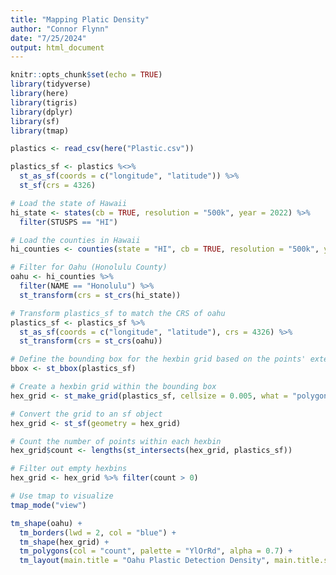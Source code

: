```yaml
---
title: "Mapping Platic Density"
author: "Connor Flynn"
date: "7/25/2024"
output: html_document
---
```


```r
knitr::opts_chunk$set(echo = TRUE)
library(tidyverse)
library(here)
library(tigris)
library(dplyr)
library(sf)
library(tmap)
```


```r
plastics <- read_csv(here("Plastic.csv"))
```





```r
plastics_sf <- plastics %<>% 
  st_as_sf(coords = c("longitude", "latitude")) %>% 
  st_sf(crs = 4326)
```




```r


# Load the state of Hawaii
hi_state <- states(cb = TRUE, resolution = "500k", year = 2022) %>%
  filter(STUSPS == "HI")

# Load the counties in Hawaii
hi_counties <- counties(state = "HI", cb = TRUE, resolution = "500k", year = 2022)

# Filter for Oahu (Honolulu County)
oahu <- hi_counties %>% 
  filter(NAME == "Honolulu") %>% 
  st_transform(crs = st_crs(hi_state))

# Transform plastics_sf to match the CRS of oahu
plastics_sf <- plastics_sf %>%
  st_as_sf(coords = c("longitude", "latitude"), crs = 4326) %>%
  st_transform(crs = st_crs(oahu))

# Define the bounding box for the hexbin grid based on the points' extents
bbox <- st_bbox(plastics_sf)

# Create a hexbin grid within the bounding box
hex_grid <- st_make_grid(plastics_sf, cellsize = 0.005, what = "polygons", square = FALSE)

# Convert the grid to an sf object
hex_grid <- st_sf(geometry = hex_grid)

# Count the number of points within each hexbin
hex_grid$count <- lengths(st_intersects(hex_grid, plastics_sf))

# Filter out empty hexbins
hex_grid <- hex_grid %>% filter(count > 0)

# Use tmap to visualize
tmap_mode("view")

tm_shape(oahu) +
  tm_borders(lwd = 2, col = "blue") +
  tm_shape(hex_grid) +
  tm_polygons(col = "count", palette = "YlOrRd", alpha = 0.7) +
  tm_layout(main.title = "Oahu Plastic Detection Density", main.title.size = 1.5)


```

